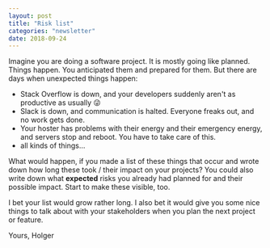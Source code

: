 ```yaml
---
layout: post
title: "Risk list"
categories: "newsletter"
date: 2018-09-24
---
```


Imagine you are doing a software project. It is mostly going like planned. Things happen. You anticipated them and prepared for them. But there are days when unexpected things happen:
- Stack Overflow is down, and your developers suddenly aren't as productive as usually 😜
- Slack is down, and communication is halted. Everyone freaks out, and no work gets done.
- Your hoster has problems with their energy and their emergency energy, and servers stop and reboot. You have to take care of this.
- all kinds of things…
<!--more-->
What would happen, if you made a list of these things that occur and wrote down how long these took / their impact on your projects?
You could also write down what **expected** risks you already had planned for  and their possible impact. Start to make these visible, too.

I bet your list would grow rather long. I also bet it would give you some nice things to talk about with your stakeholders when you plan the next project or feature.

Yours,
Holger
